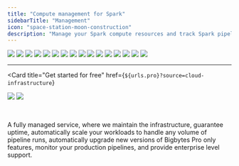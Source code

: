 ```yaml
---
title: "Compute management for Spark"
sidebarTitle: "Management"
icon: "space-station-moon-construction"
description: "Manage your Spark compute resources and track Spark pipeline execution metrics."
---
```



<ProOnly source="compute-management" />

<Steps>
  <Step title="Setup"><Frame><img src="https://github.com/getbigbytes/assets/blob/main/pro/features/compute/management/setup.png?raw=true" /></Frame></Step>
  <Step title="Resources"><Frame><img src="https://github.com/getbigbytes/assets/blob/main/pro/features/compute/management/resources.png?raw=true" /></Frame></Step>
  <Step title="Clusters"><Frame><img src="https://github.com/getbigbytes/assets/blob/main/pro/features/compute/management/clusters.png?raw=true" /></Frame></Step>
  <Step title="Manage"><Frame><img src="https://github.com/getbigbytes/assets/blob/main/pro/features/compute/management/clusters-detail.png?raw=true" /></Frame></Step>
  <Step title="Monitoring"><Frame><img src="https://github.com/getbigbytes/assets/blob/main/pro/features/compute/management/monitoring-jobs-stages-detail.png?raw=true" /></Frame></Step>
  <Step title="Monitoring jobs"><Frame><img src="https://github.com/getbigbytes/assets/blob/main/pro/features/compute/management/monitoring-jobs.png?raw=true" /></Frame></Step>
  <Step title="Monitor job stages"><Frame><img src="https://github.com/getbigbytes/assets/blob/main/pro/features/compute/management/monitoring-stages.png?raw=true" /></Frame></Step>
  <Step title="Monitoring job stage tasks"><Frame><img src="https://github.com/getbigbytes/assets/blob/main/pro/features/compute/management/monitoring-jobs-detail.png?raw=true" /></Frame></Step>
  <Step title="Monitor SQL execution"><Frame><img src="https://github.com/getbigbytes/assets/blob/main/pro/features/compute/management/monitoring-sql.png?raw=true" /></Frame></Step>
  <Step title="System"><Frame><img src="https://github.com/getbigbytes/assets/blob/main/pro/features/compute/management/monitoring-system.png?raw=true" /></Frame></Step>
  <Step title="Authenticate"><Frame><img src="https://github.com/getbigbytes/assets/blob/main/pro/features/compute/management/ssh-tunnel.png?raw=true" /></Frame></Step>
  <Step title="Connect to remote cluster"><Frame><img src="https://github.com/getbigbytes/assets/blob/main/pro/features/compute/management/pipeline-subheader.png?raw=true" /></Frame></Step>
  <Step title="Monitor block execution"><Frame><img src="https://github.com/getbigbytes/assets/blob/main/pro/features/compute/management/block-tabs.png?raw=true" /></Frame></Step>
  <Step title="Block execution jobs"><Frame><img src="https://github.com/getbigbytes/assets/blob/main/pro/features/compute/management/block-jobs.png?raw=true" /></Frame></Step>
  <Step title="Block execution stages and tasks"><Frame><img src="https://github.com/getbigbytes/assets/blob/main/pro/features/compute/management/block-stages.png?raw=true" /></Frame></Step>
  <Step title="Block execution SQL"><Frame><img src="https://github.com/getbigbytes/assets/blob/main/pro/features/compute/management/block-sql.png?raw=true" /></Frame></Step>
</Steps>

---

<Card
  title="Get started for free"
  href={`${urls.pro}?source=cloud-infrastructure`}
>
  <img
    src="https://github.com/getbigbytes/assets/blob/main/pro/banner-light.png?raw=true"
    className="hidden dark:block"
    noZoom
  />
  <img
    src="https://github.com/getbigbytes/assets/blob/main/pro/banner-dark.png?raw=true"
    className="block dark:hidden"
    noZoom
  />

  <br />

  A fully managed service, where we maintain the infrastructure, guarantee uptime,
  automatically scale your workloads to handle any volume of pipeline runs,
  automatically upgrade new versions of Bigbytes Pro only features,
  monitor your production pipelines, and provide enterprise level support.
</Card>
